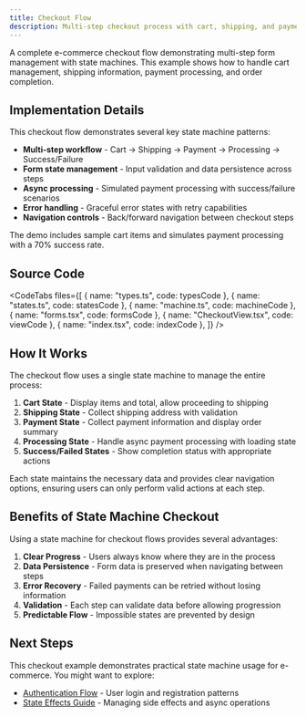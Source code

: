 ```yaml
---
title: Checkout Flow
description: Multi-step checkout process with cart, shipping, and payment
---
```



A complete e-commerce checkout flow demonstrating multi-step form management with state machines. This example shows how to handle cart management, shipping information, payment processing, and order completion.

<div className="not-content">
  <CheckoutExample client:visible />
</div>

## Implementation Details

This checkout flow demonstrates several key state machine patterns:

- **Multi-step workflow** - Cart → Shipping → Payment → Processing → Success/Failure
- **Form state management** - Input validation and data persistence across steps
- **Async processing** - Simulated payment processing with success/failure scenarios
- **Error handling** - Graceful error states with retry capabilities
- **Navigation controls** - Back/forward navigation between checkout steps

The demo includes sample cart items and simulates payment processing with a 70% success rate.

## Source Code

<CodeTabs
  files={[
    { name: "types.ts", code: typesCode },
    { name: "states.ts", code: statesCode },
    { name: "machine.ts", code: machineCode },
    { name: "forms.tsx", code: formsCode },
    { name: "CheckoutView.tsx", code: viewCode },
    { name: "index.tsx", code: indexCode },
  ]}
/>

## How It Works

The checkout flow uses a single state machine to manage the entire process:

1. **Cart State** - Display items and total, allow proceeding to shipping
2. **Shipping State** - Collect shipping address with validation
3. **Payment State** - Collect payment information and display order summary
4. **Processing State** - Handle async payment processing with loading state
5. **Success/Failed States** - Show completion status with appropriate actions

Each state maintains the necessary data and provides clear navigation options, ensuring users can only perform valid actions at each step.

## Benefits of State Machine Checkout

Using a state machine for checkout flows provides several advantages:

1. **Clear Progress** - Users always know where they are in the process
2. **Data Persistence** - Form data is preserved when navigating between steps
3. **Error Recovery** - Failed payments can be retried without losing information
4. **Validation** - Each step can validate data before allowing progression
5. **Predictable Flow** - Impossible states are prevented by design

## Next Steps

This checkout example demonstrates practical state machine usage for e-commerce. You might want to explore:

- [Authentication Flow](/examples/auth-flow) - User login and registration patterns
- [State Effects Guide](/guides/effects) - Managing side effects and async operations
